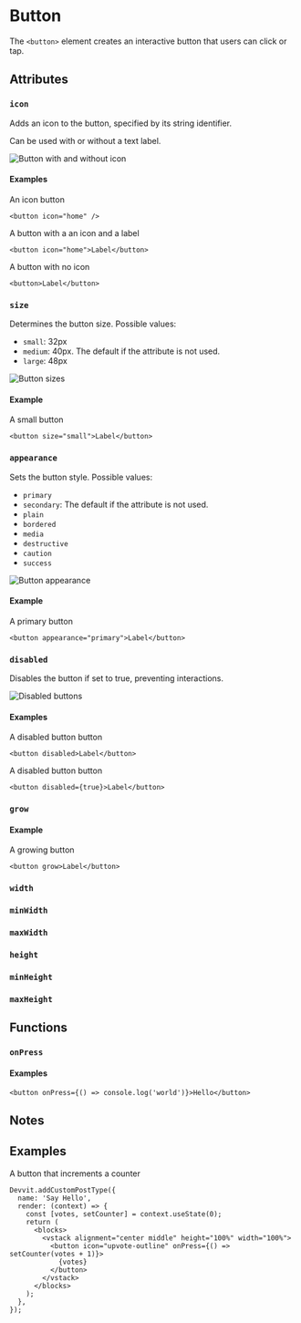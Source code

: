 
# Button

The `<button>` element creates an interactive button that users can click or tap.

## Attributes

### `icon`

Adds an icon to the button, specified by its string identifier.

Can be used with or without a text label.

![Button with and without icon](../assets/blocks/docs-blocks-button-icon-label.png)

#### Examples

An icon button

```tsx
<button icon="home" />
```

A button with a an icon and a label

```tsx
<button icon="home">Label</button>
```

A button with no icon

```tsx
<button>Label</button>
```

### `size`

Determines the button size. Possible values:

- `small`: 32px
- `medium`: 40px. The default if the attribute is not used.
- `large`: 48px

![Button sizes](../assets/blocks/docs-blocks-button-sizes.png)

#### Example

A small button

```tsx
<button size="small">Label</button>
```

### `appearance`

Sets the button style. Possible values:

- `primary`
- `secondary`: The default if the attribute is not used.
- `plain`
- `bordered`
- `media`
- `destructive`
- `caution`
- `success`

![Button appearance](../assets/blocks/docs-blocks-button-appearance.png)

#### Example

A primary button

```tsx
<button appearance="primary">Label</button>
```

### `disabled`

Disables the button if set to true, preventing interactions.

![Disabled buttons](../assets/blocks/docs-blocks-button-disabled.png)

#### Examples

A disabled button button

```tsx
<button disabled>Label</button>
```

A disabled button button

```tsx
<button disabled={true}>Label</button>
```

### `grow`

<AttributeGrow />

#### Example

A growing button

```tsx
<button grow>Label</button>
```

### `width`

<AttributeWidth />

### `minWidth`

<AttributeMinWidth />

### `maxWidth`

<AttributeMaxWidth />

### `height`

<AttributeHeight />

### `minHeight`

<AttributeMinHeight />

### `maxHeight`

<AttributeMaxHeight />

## Functions

### `onPress`

<AttributeOnPress />

#### Examples

```tsx
<button onPress={() => console.log('world')}>Hello</button>
```

## Notes

## Examples

A button that increments a counter

```tsx
Devvit.addCustomPostType({
  name: 'Say Hello',
  render: (context) => {
    const [votes, setCounter] = context.useState(0);
    return (
      <blocks>
        <vstack alignment="center middle" height="100%" width="100%">
          <button icon="upvote-outline" onPress={() => setCounter(votes + 1)}>
            {votes}
          </button>
        </vstack>
      </blocks>
    );
  },
});
```
